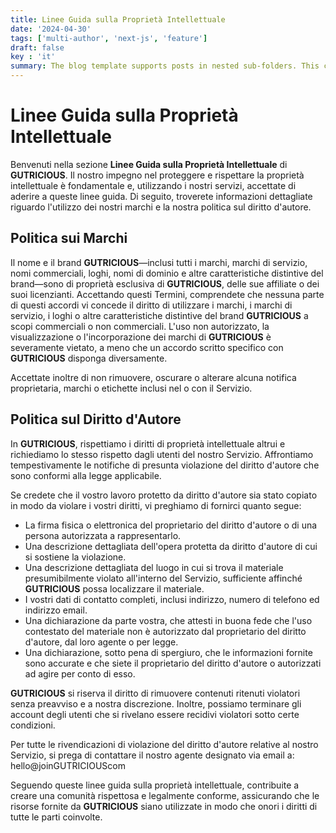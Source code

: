 ```yaml
---
title: Linee Guida sulla Proprietà Intellettuale
date: '2024-04-30'
tags: ['multi-author', 'next-js', 'feature']
draft: false
key : 'it'
summary: The blog template supports posts in nested sub-folders. This can be used to group posts of similar content e.g. a multi-part course.
---
```


# Linee Guida sulla Proprietà Intellettuale

Benvenuti nella sezione **Linee Guida sulla Proprietà Intellettuale** di **GUTRICIOUS**. Il nostro impegno nel proteggere e rispettare la proprietà intellettuale è fondamentale e, utilizzando i nostri servizi, accettate di aderire a queste linee guida. Di seguito, troverete informazioni dettagliate riguardo l'utilizzo dei nostri marchi e la nostra politica sul diritto d'autore.

## Politica sui Marchi

Il nome e il brand **GUTRICIOUS**—inclusi tutti i marchi, marchi di servizio, nomi commerciali, loghi, nomi di dominio e altre caratteristiche distintive del brand—sono di proprietà esclusiva di **GUTRICIOUS**, delle sue affiliate o dei suoi licenzianti. Accettando questi Termini, comprendete che nessuna parte di questi accordi vi concede il diritto di utilizzare i marchi, i marchi di servizio, i loghi o altre caratteristiche distintive del brand **GUTRICIOUS** a scopi commerciali o non commerciali. L'uso non autorizzato, la visualizzazione o l'incorporazione dei marchi di **GUTRICIOUS** è severamente vietato, a meno che un accordo scritto specifico con **GUTRICIOUS** disponga diversamente.

Accettate inoltre di non rimuovere, oscurare o alterare alcuna notifica proprietaria, marchi o etichette inclusi nel o con il Servizio.

## Politica sul Diritto d'Autore

In **GUTRICIOUS**, rispettiamo i diritti di proprietà intellettuale altrui e richiediamo lo stesso rispetto dagli utenti del nostro Servizio. Affrontiamo tempestivamente le notifiche di presunta violazione del diritto d'autore che sono conformi alla legge applicabile.

Se credete che il vostro lavoro protetto da diritto d'autore sia stato copiato in modo da violare i vostri diritti, vi preghiamo di fornirci quanto segue:

- La firma fisica o elettronica del proprietario del diritto d'autore o di una persona autorizzata a rappresentarlo.
- Una descrizione dettagliata dell'opera protetta da diritto d'autore di cui si sostiene la violazione.
- Una descrizione dettagliata del luogo in cui si trova il materiale presumibilmente violato all'interno del Servizio, sufficiente affinché **GUTRICIOUS** possa localizzare il materiale.
- I vostri dati di contatto completi, inclusi indirizzo, numero di telefono ed indirizzo email.
- Una dichiarazione da parte vostra, che attesti in buona fede che l'uso contestato del materiale non è autorizzato dal proprietario del diritto d'autore, dal loro agente o per legge.
- Una dichiarazione, sotto pena di spergiuro, che le informazioni fornite sono accurate e che siete il proprietario del diritto d'autore o autorizzati ad agire per conto di esso.

**GUTRICIOUS** si riserva il diritto di rimuovere contenuti ritenuti violatori senza preavviso e a nostra discrezione. Inoltre, possiamo terminare gli account degli utenti che si rivelano essere recidivi violatori sotto certe condizioni.

Per tutte le rivendicazioni di violazione del diritto d'autore relative al nostro Servizio, si prega di contattare il nostro agente designato via email a: hello@joinGUTRICIOUScom

Seguendo queste linee guida sulla proprietà intellettuale, contribuite a creare una comunità rispettosa e legalmente conforme, assicurando che le risorse fornite da **GUTRICIOUS** siano utilizzate in modo che onori i diritti di tutte le parti coinvolte.
